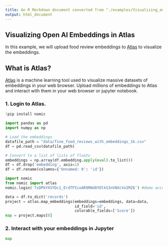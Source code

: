 ```yaml
---
title: An R Markdown document converted from "./examples/Visualizing_embeddings_with_Atlas.ipynb"
output: html_document
---
```


## Visualizing Open AI Embeddings in Atlas

In this example, we will upload food review embeddings to [Atlas](https://atlas.nomic.ai) to visualize the embeddings.

## What is Atlas?

[Atlas](https://atlas.nomic.ai) is a machine learning tool used to visualize massive datasets of embeddings in your web browser. Upload millions of embeddings to Atlas and interact with them in your web browser or jupyter notebook.

### 1. Login to Atlas.

```python
!pip install nomic
```

```python
import pandas as pd
import numpy as np

# Load the embeddings
datafile_path = "data/fine_food_reviews_with_embeddings_1k.csv"
df = pd.read_csv(datafile_path)

# Convert to a list of lists of floats
embeddings = np.array(df.embedding.apply(eval).to_list())
df = df.drop('embedding', axis=1)
df = df.rename(columns={'Unnamed: 0': 'id'})
```

```python
import nomic
from nomic import atlas
nomic.login('7xDPkYXSYDc1_ErdTPIcoAR9RNd8YDlkS3nVNXcVoIMZ6') #demo account

data = df.to_dict('records')
project = atlas.map_embeddings(embeddings=embeddings, data=data,
                               id_field='id',
                               colorable_fields=['Score'])
map = project.maps[0]
```

### 2. Interact with your embeddings in Jupyter

```python
map
```

